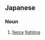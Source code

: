 ==Japanese==
{{ja-kanjitab|[[激]] [[闘]]}}

===Noun===
{{ja-noun|k|hira=げきとう|rom=gekitō}}

# [[fierce]] [[fighting]]
